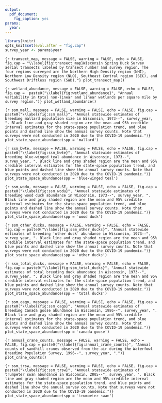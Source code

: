 ```yaml
---
output: 
  pdf_document:
    fig_caption: yes
params: 
  year: 
---
```


<!-- ```{r source_figs, message = FALSE, warning = FALSE, echo = FALSE} -->
<!-- source(here::here('functions/waterfowl_survey_functions.R')) -->
<!-- ``` -->

```r
library(knitr)
opts_knit$set(eval.after = "fig.cap")
survey_year <- params$year
```

```{r transect_map, message = FALSE, warning = FALSE, echo = FALSE, fig.cap = "\\label{fig:transect_map}Wisconsin Spring Duck Survey aerial transects labeled by transect number and survey region. The four regions surveyed are the Northern High Density region (NHI), Northern Low Density region (NLO), Southeast Central region (SEC), and Southwest Driftless region (SWD)."}
plot_transect_map()
```

\newpage

```{r wetland_abundance, message = FALSE, warning = FALSE, echo = FALSE, fig.cap =  paste0("\\label{fig:wetland_abundance}", "Annual variability in total non-linear and linear wetlands per square mile by survey region.")}
plot_wetland_abundance()
```

\newpage

<!-- ```{r wetland_abundance_nhi, message = FALSE, warning = FALSE, echo = FALSE, fig.cap = paste0("\\label{fig:wetland_abundance_nhi}", "Annual variability in total non-linear and linear wetlands surveyed in the Northern High Density region, 1973--", survey_year, ".")} -->
<!-- plot_wetland_abundance(region_code = 2) -->
<!-- ``` -->

<!-- \newpage -->

<!-- ```{r wetland_abundance_nlo, message = FALSE, warning = FALSE, echo = FALSE, fig.cap = paste0("\\label{fig:wetland_abundance_nlo}", "Annual variability in total non-linear and linear wetlands surveyed in the Northern Low Density region, 1973--", survey_year, ".")} -->
<!-- plot_wetland_abundance(region_code = 3) -->
<!-- ``` -->

<!-- \newpage -->

<!-- ```{r wetland_abundance_swd, message = FALSE, warning = FALSE, echo = FALSE, fig.cap = paste0("\\label{fig:wetland_abundance_swd}", "Annual variability in total non-linear and linear wetlands surveyed in the Southwest Driftless region, 1997--", survey_year, ".")} -->
<!-- plot_wetland_abundance(region_code = 4) -->
<!-- ``` -->

<!-- \newpage -->


```{r ssm_mall, message = FALSE, warning = FALSE, echo = FALSE, fig.cap = paste0("\\label{fig:ssm_mall}", "Annual statewide estimates of breeding mallard population size in Wisconsin, 1973--", survey_year, ". Black line and gray shaded region are the mean and 95% credible interval estimates for the state-space population trend, and blue points and dashed line show the annual survey counts. Note that surveys were not conducted in 2020 due to the COVID-19 pandemic.")}
plot_state_space_abundance(spp = 'mallard')
```

\newpage

```{r ssm_bwte, message = FALSE, warning = FALSE, echo = FALSE, fig.cap = paste0("\\label{fig:ssm_bwte}", "Annual statewide estimates of breeding blue-winged teal abundance in Wisconsin, 1973--", survey_year, ". Black line and gray shaded region are the mean and 95% credible interval estimates for the state-space population trend, and blue points and dashed line show the annual survey counts. Note that surveys were not conducted in 2020 due to the COVID-19 pandemic.")}
plot_state_space_abundance(spp = 'blue-winged teal')
```

\newpage

```{r ssm_wodu, message = FALSE, warning = FALSE, echo = FALSE, fig.cap = paste0("\\label{fig:ssm_wodu}", "Annual statewide estimates of breeding wood duck abundance in Wisconsin, 1973--", survey_year, ". Black line and gray shaded region are the mean and 95% credible interval estimates for the state-space population trend, and blue points and dashed line show the annual survey counts. Note that surveys were not conducted in 2020 due to the COVID-19 pandemic.")}
plot_state_space_abundance(spp = 'wood duck')
```

\newpage

```{r ssm_other_ducks, message = FALSE, warning = FALSE, echo = FALSE, fig.cap = paste0("\\label{fig:ssm_other_ducks}", "Annual statewide estimates of breeding 'other duck' abundance in Wisconsin, 1973--", survey_year, ". Black line and gray shaded region are the mean and 95% credible interval estimates for the state-space population trend, and blue points and dashed line show the annual survey counts. Note that surveys were not conducted in 2020 due to the COVID-19 pandemic.")}
plot_state_space_abundance(spp = 'other ducks')
```

\newpage

```{r ssm_total_ducks, message = FALSE, warning = FALSE, echo = FALSE, fig.cap = paste0("\\label{fig:ssm_total_ducks}", "Annual statewide estimates of total breeding duck abundance in Wisconsin, 1973--", survey_year, ". Black line and gray shaded region are the mean and 95% credible interval estimates for the state-space population trend, and blue points and dashed line show the annual survey counts. Note that surveys were not conducted in 2020 due to the COVID-19 pandemic.")}
plot_state_space_abundance(spp = 'total ducks')
```

\newpage

```{r ssm_cago, message = FALSE, warning = FALSE, echo = FALSE, fig.cap = paste0("\\label{fig:ssm_cago}", "Annual statewide estimates of breeding Canada goose abundance in Wisconsin, 1986--", survey_year, ". Black line and gray shaded region are the mean and 95% credible interval estimates for the state-space population trend, and blue points and dashed line show the annual survey counts. Note that surveys were not conducted in 2020 due to the COVID-19 pandemic.")}
plot_state_space_abundance(spp = 'canada goose')
```

\newpage

```{r annual_crane_counts, message = FALSE, warning = FALSE, echo = FALSE, fig.cap = paste0("\\label{fig:annual_crane_counts}", "Annual counts of sandhill cranes observed from the air during the Waterfowl Breeding Population Survey, 1996--", survey_year, ".")}
plot_crane_counts()
```

\newpage

```{r ssm_trsw, message = FALSE, warning = FALSE, echo = FALSE, fig.cap = paste0("\\label{fig:ssm_trsw}", "Annual statewide estimates of trumpeter swan abundance in Wisconsin, 2005--", survey_year, ". Black line and gray shaded region are the mean and 95% credible interval estimates for the state-space population trend, and blue points and dashed line show the annual survey counts. Note that surveys were not conducted in 2020 due to the COVID-19 pandemic.")}
plot_state_space_abundance(spp = 'trumpeter swan') 
```

